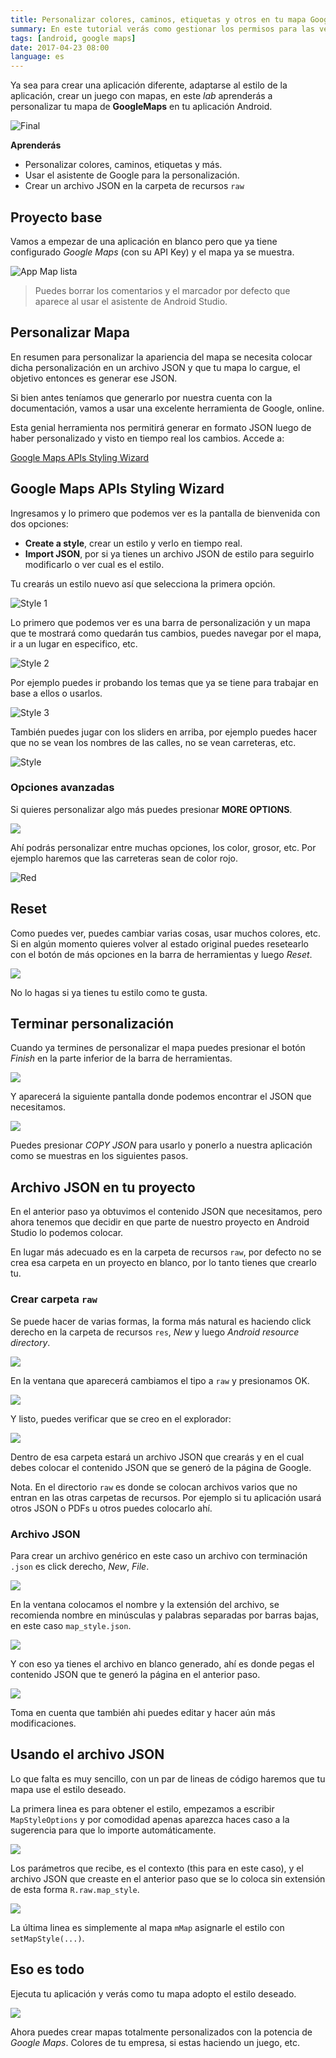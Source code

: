 ```yaml
---
title: Personalizar colores, caminos, etiquetas y otros en tu mapa GoogleMaps
summary: En este tutorial verás como gestionar los permisos para las versiones Android 6.0 o superior.
tags: [android, google maps]
date: 2017-04-23 08:00
language: es
---
```


Ya sea para crear una aplicación diferente, adaptarse al estilo de la aplicación, crear un juego con mapas, en este *lab* aprenderás a personalizar tu mapa de **GoogleMaps** en tu aplicación Android.

![Final](https://firebasestorage.googleapis.com/v0/b/maksha-41f4f.appspot.com/o/labs%2Fpersonalizar-colores-mapa-googlemaps%2Fdevice-2017-04-24-122754.png?alt=media&token=53957c13-a222-4766-a835-24a7e5208d98)

__Aprenderás__

* Personalizar colores, caminos, etiquetas y más.
* Usar el asistente de Google para la personalización.
* Crear un archivo JSON en la carpeta de recursos `raw`

## Proyecto base

Vamos a empezar de una aplicación en blanco pero que ya tiene configurado _Google Maps_ (con su API Key) y el mapa ya se muestra.

![App Map lista](https://firebasestorage.googleapis.com/v0/b/maksha-41f4f.appspot.com/o/labs%2Fpersonalizar-colores-mapa-googlemaps%2Fclear.png?alt=media&token=b9c9cd2c-1f88-47ea-98ad-4f307bdadeca)

> Puedes borrar los comentarios y el marcador por defecto que aparece al usar el asistente de Android Studio.

## Personalizar Mapa

En resumen para personalizar la apariencia del mapa se necesita colocar dicha personalización en un archivo JSON y que tu mapa lo cargue, el objetivo entonces es generar ese JSON.

Si bien antes teníamos que generarlo por nuestra cuenta con la documentación, vamos a usar una excelente herramienta de Google, online.

Esta genial herramienta nos permitirá generar en formato JSON luego de haber personalizado y visto en tiempo real los cambios. Accede a:

[Google Maps APIs Styling Wizard](https://mapstyle.withgoogle.com/)

## Google Maps APIs Styling Wizard

Ingresamos y lo primero que podemos ver es la pantalla de bienvenida con dos opciones:

* **Create a style**, crear un estilo y verlo en tiempo real.
* **Import JSON**, por si ya tienes un archivo JSON de estilo para seguirlo modificarlo o ver cual es el estilo.

Tu crearás un estilo nuevo así que selecciona la primera opción.

![Style 1](https://firebasestorage.googleapis.com/v0/b/maksha-41f4f.appspot.com/o/labs%2Fpersonalizar-colores-mapa-googlemaps%2Fstyle1.png?alt=media&token=c378124a-ab77-456e-9e50-4318f5550621)

Lo primero que podemos ver es una barra de personalización y un mapa que te mostrará como quedarán tus cambios, puedes navegar por el mapa, ir a un lugar en especifico, etc.

![Style 2](https://firebasestorage.googleapis.com/v0/b/maksha-41f4f.appspot.com/o/labs%2Fpersonalizar-colores-mapa-googlemaps%2Fstyle2.png?alt=media&token=7e7bb03f-5bcb-4e43-be0a-be5dfeea1f49)

Por ejemplo puedes ir probando los temas que ya se tiene para trabajar en base a ellos o usarlos.

![Style 3](https://firebasestorage.googleapis.com/v0/b/maksha-41f4f.appspot.com/o/labs%2Fpersonalizar-colores-mapa-googlemaps%2Fstyle4.png?alt=media&token=10454539-0759-41d3-b591-deef96cc9123)

También puedes jugar con los sliders en arriba, por ejemplo puedes hacer que no se vean los nombres de las calles, no se vean carreteras, etc.

![Style](https://firebasestorage.googleapis.com/v0/b/maksha-41f4f.appspot.com/o/labs%2Fpersonalizar-colores-mapa-googlemaps%2Fstyle5.png?alt=media&token=cdf2954f-3083-41e0-a239-d000d96a6030)

### Opciones avanzadas

Si quieres personalizar algo más puedes presionar **MORE OPTIONS**.

![](https://firebasestorage.googleapis.com/v0/b/maksha-41f4f.appspot.com/o/labs%2Fpersonalizar-colores-mapa-googlemaps%2Fstyle6.png?alt=media&token=0e439fb7-46ca-4738-b512-ab9a95fb28dd)

Ahí podrás personalizar entre muchas opciones, los color, grosor, etc. Por ejemplo haremos que las carreteras sean de color rojo.

![Red](https://firebasestorage.googleapis.com/v0/b/maksha-41f4f.appspot.com/o/labs%2Fpersonalizar-colores-mapa-googlemaps%2Fstyle7.png?alt=media&token=c7d0e7b6-bebd-45a0-8801-c9b4311cfc18)

## Reset

Como puedes ver, puedes cambiar varias cosas, usar muchos colores, etc. Si en algún momento quieres volver al estado original puedes resetearlo con el botón de más opciones en la barra de herramientas y luego *Reset*.

![](https://firebasestorage.googleapis.com/v0/b/maksha-41f4f.appspot.com/o/labs%2Fpersonalizar-colores-mapa-googlemaps%2Fstyle8.png?alt=media&token=692805cc-0a23-4dea-9381-d66bb2fea3cf)

No lo hagas si ya tienes tu estilo como te gusta.

## Terminar personalización

Cuando ya termines de personalizar el mapa puedes presionar el botón *Finish* en la parte inferior de la barra de herramientas.

![](https://firebasestorage.googleapis.com/v0/b/maksha-41f4f.appspot.com/o/labs%2Fpersonalizar-colores-mapa-googlemaps%2Fstyle9.png?alt=media&token=081a3c42-b1ef-422d-8102-4497ce09bfe6)

Y aparecerá la siguiente pantalla donde podemos encontrar el JSON que necesitamos.

![](https://firebasestorage.googleapis.com/v0/b/maksha-41f4f.appspot.com/o/labs%2Fpersonalizar-colores-mapa-googlemaps%2Fstyle10.png?alt=media&token=c4ae9538-53fb-4dcb-8715-5602631abc19)

Puedes presionar *COPY JSON* para usarlo y ponerlo a nuestra aplicación como se muestras en los siguientes pasos.

## Archivo JSON en tu proyecto

En el anterior paso ya obtuvimos el contenido JSON que necesitamos, pero ahora tenemos que decidir en que parte de nuestro proyecto en Android Studio lo podemos colocar.

En lugar más adecuado es en la carpeta de recursos `raw`, por defecto  no se crea esa carpeta en un proyecto en blanco, por lo tanto tienes que crearlo tu.

### Crear carpeta `raw`

Se puede hacer de varias formas, la forma más natural es haciendo click derecho en la carpeta de recursos `res`, *New* y luego *Android resource directory*.

![](https://firebasestorage.googleapis.com/v0/b/maksha-41f4f.appspot.com/o/labs%2Fpersonalizar-colores-mapa-googlemaps%2Fstudio1.png?alt=media&token=fe63f85e-6b10-44d9-ad06-885b4aeec4ce)

En la ventana que aparecerá cambiamos el tipo a `raw` y presionamos OK.

![](https://firebasestorage.googleapis.com/v0/b/maksha-41f4f.appspot.com/o/labs%2Fpersonalizar-colores-mapa-googlemaps%2Fstudio2.png?alt=media&token=851de56c-5602-41c9-af1e-213f78114d55)

Y listo, puedes verificar que se creo en el explorador:

![](https://firebasestorage.googleapis.com/v0/b/maksha-41f4f.appspot.com/o/labs%2Fpersonalizar-colores-mapa-googlemaps%2Fstudio3.png?alt=media&token=7c3ec1a2-fb90-4855-9cd1-143501f9355c)

Dentro de esa carpeta estará un archivo JSON que crearás y en el cual debes colocar el contenido JSON que se generó de la página de Google.

Nota. En el directorio `raw` es donde se colocan archivos varios que no entran en las otras carpetas de recursos. Por ejemplo si tu aplicación usará otros JSON o PDFs u otros puedes colocarlo ahí.

### Archivo JSON

Para crear un archivo genérico en este caso un archivo con terminación `.json` es click derecho, *New*, *File*.

![](https://firebasestorage.googleapis.com/v0/b/maksha-41f4f.appspot.com/o/labs%2Fpersonalizar-colores-mapa-googlemaps%2Fstudio4.png?alt=media&token=bfcf2a60-7e7c-400f-81b0-876a4e58ce12)

En la ventana colocamos el nombre y la extensión del archivo, se recomienda nombre en minúsculas y palabras separadas por barras bajas, en este caso `map_style.json`.

![](https://firebasestorage.googleapis.com/v0/b/maksha-41f4f.appspot.com/o/labs%2Fpersonalizar-colores-mapa-googlemaps%2Fstudio5.png?alt=media&token=e2a60583-d2eb-4c74-a37f-cf91ec016961)

Y con eso ya tienes el archivo en blanco generado, ahí es donde pegas el contenido JSON que te generó la página en el anterior paso.

![](https://firebasestorage.googleapis.com/v0/b/maksha-41f4f.appspot.com/o/labs%2Fpersonalizar-colores-mapa-googlemaps%2Fstudio6.png?alt=media&token=5a200881-e52c-4d91-aa1d-3a198ebfb20e)

Toma en cuenta que también ahi puedes editar y hacer aún más modificaciones.

## Usando el archivo JSON

Lo que falta es muy sencillo, con un par de lineas de código haremos que tu mapa use el estilo deseado.

La primera linea es para obtener el estilo, empezamos a escribir `MapStyleOptions` y por comodidad apenas aparezca haces caso a la sugerencia para que lo importe automáticamente.

![](https://firebasestorage.googleapis.com/v0/b/maksha-41f4f.appspot.com/o/labs%2Fpersonalizar-colores-mapa-googlemaps%2Fstudio7.png?alt=media&token=b317a314-ca72-4555-95d1-e1778b9fc23a)

Los parámetros que recibe, es el contexto (this para en este caso), y el archivo JSON que creaste en el anterior paso que se lo coloca sin extensión de esta forma `R.raw.map_style`.

![](https://firebasestorage.googleapis.com/v0/b/maksha-41f4f.appspot.com/o/labs%2Fpersonalizar-colores-mapa-googlemaps%2Fstudio8.png?alt=media&token=bfe34e51-a6f5-4f19-a51b-1b9540899b39)

La última linea es simplemente al mapa `mMap` asignarle el estilo con  `setMapStyle(...)`.

## Eso es todo

Ejecuta tu aplicación y verás como tu mapa adopto el estilo deseado.

![](https://firebasestorage.googleapis.com/v0/b/maksha-41f4f.appspot.com/o/labs%2Fpersonalizar-colores-mapa-googlemaps%2Fdevice-2017-04-24-122754.png?alt=media&token=53957c13-a222-4766-a835-24a7e5208d98)

Ahora puedes crear mapas totalmente personalizados con la potencia de _Google Maps_. Colores de tu empresa, si estas haciendo un juego, etc.
